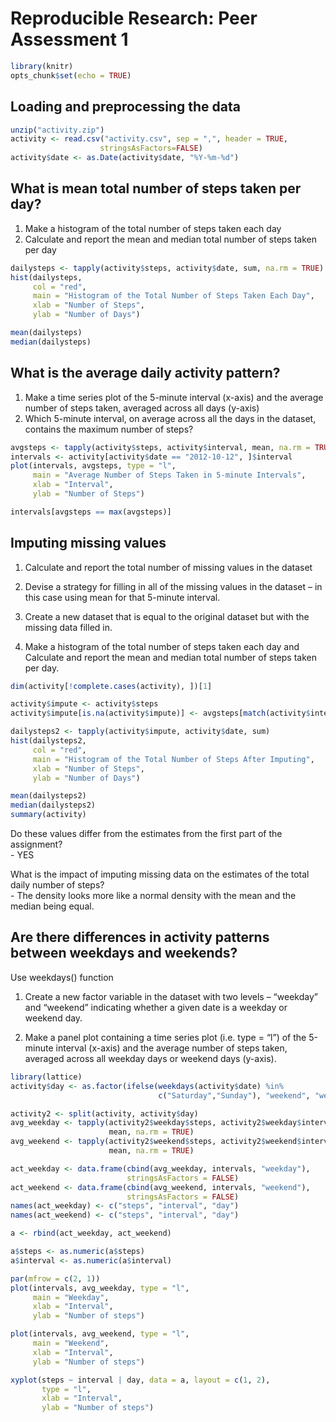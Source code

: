 # Reproducible Research: Peer Assessment 1
```r
library(knitr)
opts_chunk$set(echo = TRUE)
```

## Loading and preprocessing the data
```r
unzip("activity.zip")
activity <- read.csv("activity.csv", sep = ",", header = TRUE, 
                    stringsAsFactors=FALSE)
activity$date <- as.Date(activity$date, "%Y-%m-%d")
```

## What is mean total number of steps taken per day?
1. Make a histogram of the total number of steps taken each day  
2. Calculate and report the mean and median total number of steps taken per day  
```r
dailysteps <- tapply(activity$steps, activity$date, sum, na.rm = TRUE)
hist(dailysteps, 
     col = "red",
     main = "Histogram of the Total Number of Steps Taken Each Day", 
     xlab = "Number of Steps",
     ylab = "Number of Days")

mean(dailysteps)
median(dailysteps)
```

## What is the average daily activity pattern?
1. Make a time series plot of the 5-minute interval (x-axis) 
and the average number of steps taken, averaged across all days (y-axis)  
2. Which 5-minute interval, on average across all the days in the dataset, 
contains the maximum number of steps?  
```r
avgsteps <- tapply(activity$steps, activity$interval, mean, na.rm = TRUE)
intervals <- activity[activity$date == "2012-10-12", ]$interval
plot(intervals, avgsteps, type = "l",
     main = "Average Number of Steps Taken in 5-minute Intervals",
     xlab = "Interval",
     ylab = "Number of Steps")

intervals[avgsteps == max(avgsteps)]
```

## Imputing missing values
1. Calculate and report the total number of missing values in the dataset  

2. Devise a strategy for filling in all of the missing values in the dataset -- 
in this case using mean for that 5-minute interval.   

3. Create a new dataset that is equal to the original dataset but with the missing data filled in.  

4. Make a histogram of the total number of steps taken each day and 
Calculate and report the mean and median total number of steps taken per day. 
```r
dim(activity[!complete.cases(activity), ])[1]

activity$impute <- activity$steps
activity$impute[is.na(activity$impute)] <- avgsteps[match(activity$interval, intervals)]   

dailysteps2 <- tapply(activity$impute, activity$date, sum)
hist(dailysteps2, 
     col = "red",
     main = "Histogram of the Total Number of Steps After Imputing", 
     xlab = "Number of Steps",
     ylab = "Number of Days")

mean(dailysteps2)
median(dailysteps2)
summary(activity)
```
Do these values differ from the estimates from the first part of the assignment?  
- YES  

What is the impact of imputing missing data on the estimates of the total daily number of steps?  
- The density looks more like a normal density with the mean and the median being equal. 

## Are there differences in activity patterns between weekdays and weekends?
Use weekdays() function  

1. Create a new factor variable in the dataset with two levels 
– "weekday" and "weekend" indicating whether a given date 
is a weekday or weekend day.

2. Make a panel plot containing a time series plot (i.e. type = "l") 
of the 5-minute interval (x-axis) and the average number of steps taken, 
averaged across all weekday days or weekend days (y-axis).  
```r
library(lattice)
activity$day <- as.factor(ifelse(weekdays(activity$date) %in% 
                                 c("Saturday","Sunday"), "weekend", "weekday"))

activity2 <- split(activity, activity$day)
avg_weekday <- tapply(activity2$weekday$steps, activity2$weekday$interval, 
                      mean, na.rm = TRUE)
avg_weekend <- tapply(activity2$weekend$steps, activity2$weekend$interval, 
                      mean, na.rm = TRUE)

act_weekday <- data.frame(cbind(avg_weekday, intervals, "weekday"), 
                          stringsAsFactors = FALSE)
act_weekend <- data.frame(cbind(avg_weekend, intervals, "weekend"), 
                          stringsAsFactors = FALSE)
names(act_weekday) <- c("steps", "interval", "day")
names(act_weekend) <- c("steps", "interval", "day")

a <- rbind(act_weekday, act_weekend)

a$steps <- as.numeric(a$steps)
a$interval <- as.numeric(a$interval)

par(mfrow = c(2, 1))
plot(intervals, avg_weekday, type = "l",
     main = "Weekday",
     xlab = "Interval",
     ylab = "Number of steps")

plot(intervals, avg_weekend, type = "l",
     main = "Weekend",
     xlab = "Interval",
     ylab = "Number of steps")

xyplot(steps ~ interval | day, data = a, layout = c(1, 2), 
       type = "l",
       xlab = "Interval",
       ylab = "Number of steps")

```
